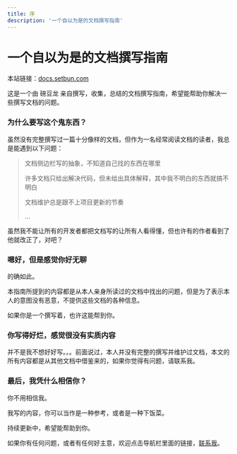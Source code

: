 ```yaml
---
title: 序
description: '一个自以为是的文档撰写指南'
---
```


# 一个自以为是的文档撰写指南

本站链接：[docs.setbun.com](https://docs.setbun.com)

这是一个由 磅豆龙 亲自撰写，收集，总结的文档撰写指南，希望能帮助你解决一些撰写文档的问题。

### 为什么要写这个鬼东西？

虽然没有完整撰写过一篇十分像样的文档，但作为一名经常阅读文档的读者，我总是能遇到以下问题：

> 文档侧边栏写的抽象，不知道自己找的东西在哪里
> 
> 许多文档只给出解决代码，但未给出具体解释，其中我不明白的东西就搞不明白
>
> 文档维护总是跟不上项目更新的节奏
>
> ...

虽然我不能让所有的开发者都把文档写的让所有人看得懂，但也许有的作者看到了他就改正了，对吧？

### 嗯好，但是感觉你好无聊

的确如此。

本指南所提到的内容都是从本人亲身所读过的文档中找出的问题，但是为了表示本人的意图没有恶意，不提供这些文档的各种信息。

如果你是一个撰写着，也许这能帮到你。

### 你写得好烂，感觉很没有实质内容

并不是我不想好好写。。。前面说过，本人并没有完整的撰写并维护过文档，本文的所有内容都是从其他文档中借鉴来的，如果你觉得有问题，请联系我。

### 最后，我凭什么相信你？

你不用相信我。

我写的内容，你可以当作是一种参考，或者是一种下饭菜。

持续更新中，希望能帮助到你。

如果你有任何问题，或者有任何好主意，欢迎点击导航栏里面的链接，[联系我](https://frederication.work/contact)。